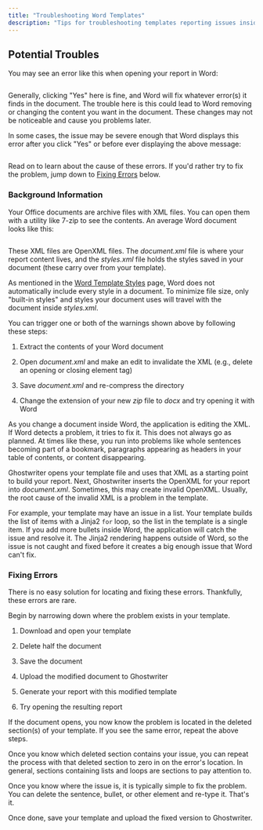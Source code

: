 ```yaml
---
title: "Troubleshooting Word Templates"
description: "Tips for troubleshooting templates reporting issues inside Word"
---
```


## Potential Troubles

You may see an error like this when opening your report in Word:

<Frame>
  <img src="/images/features/image-56.png" alt=""/>
</Frame>

Generally, clicking "Yes" here is fine, and Word will fix whatever error(s) it finds in the document. The trouble here is this could lead to Word removing or changing the content you want in the document. These changes may not be noticeable and cause you problems later.

In some cases, the issue may be severe enough that Word displays this error after you click "Yes" or before ever displaying the above message:

<Frame>
  <img src="/images/features/image-57.png" alt=""/>
</Frame>

Read on to learn about the cause of these errors. If you'd rather try to fix the problem, jump down to [Fixing Errors](/features/reporting/report-templates/troubleshooting-word-templates#fixing-errors) below.

### Background Information

Your Office documents are archive files with XML files. You can open them with a utility like 7-zip to see the contents. An average Word document looks like this:

<Frame>
  <img src="/images/features/image-58.avif" alt=""/>
</Frame>

These XML files are OpenXML files. The _document.xml_ file is where your report content lives, and the _styles.xml_ file holds the styles saved in your document (these carry over from your template).

As mentioned in the [Word Template Styles](/features/reporting/report-templates/word-template-styles) page, Word does not automatically include every style in a document. To minimize file size, only "built-in styles" and styles your document uses will travel with the document inside _styles.xml_.

You can trigger one or both of the warnings shown above by following these steps:

1.  Extract the contents of your Word document

2.  Open _document.xml_ and make an edit to invalidate the XML (e.g., delete an opening or closing element tag)

3.  Save _document.xml_ and re-compress the directory

4.  Change the extension of your new _zip_ file to _docx_ and try opening it with Word


As you change a document inside Word, the application is editing the XML. If Word detects a problem, it tries to fix it. This does not always go as planned. At times like these, you run into problems like whole sentences becoming part of a bookmark, paragraphs appearing as headers in your table of contents, or content disappearing.

Ghostwriter opens your template file and uses that XML as a starting point to build your report. Next, Ghostwriter inserts the OpenXML for your report into _document.xml_. Sometimes, this may create invalid OpenXML. Usually, the root cause of the invalid XML is a problem in the template.

For example, your template may have an issue in a list. Your template builds the list of items with a Jinja2 `for` loop, so the list in the template is a single item. If you add more bullets inside Word, the application will catch the issue and resolve it. The Jinja2 rendering happens outside of Word, so the issue is not caught and fixed before it creates a big enough issue that Word can't fix.

### Fixing Errors

There is no easy solution for locating and fixing these errors. Thankfully, these errors are rare.

Begin by narrowing down where the problem exists in your template.

1.  Download and open your template

2.  Delete half the document

3.  Save the document

4.  Upload the modified document to Ghostwriter

5.  Generate your report with this modified template

6.  Try opening the resulting report


If the document opens, you now know the problem is located in the deleted section(s) of your template. If you see the same error, repeat the above steps.

Once you know which deleted section contains your issue, you can repeat the process with that deleted section to zero in on the error's location. In general, sections containing lists and loops are sections to pay attention to.

Once you know where the issue is, it is typically simple to fix the problem. You can delete the sentence, bullet, or other element and re-type it. That's it.

Once done, save your template and upload the fixed version to Ghostwriter.

